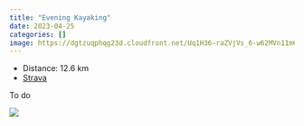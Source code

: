 ```yaml
---
title: "Evening Kayaking"
date: 2023-04-25
categories: []
image: https://dgtzuqphqg23d.cloudfront.net/Uq1H36-raZVjVs_6-w62MVn11m6DHQ5R__vSP_srckg-768x556.jpg
---
```


- Distance: 12.6 km
- [Strava](https://www.strava.com/activities/8956530924)

To do

![](https://dgtzuqphqg23d.cloudfront.net/Uq1H36-raZVjVs_6-w62MVn11m6DHQ5R__vSP_srckg-768x556.jpg)




